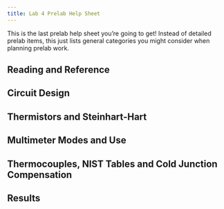 ```yaml
---
title: Lab 4 Prelab Help Sheet
---
```


This is the last prelab help sheet you're going to get!  Instead of detailed prelab items, this just lists general categories you might consider when planning prelab work.

## Reading and Reference

## Circuit Design

## Thermistors and Steinhart-Hart

## Multimeter Modes and Use

## Thermocouples, NIST Tables and Cold Junction Compensation

## Results